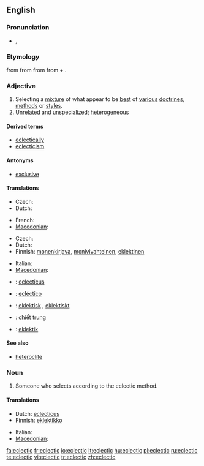==English==

===Pronunciation===
* {{IPA|/ɪˈklɛktɪk/}}, {{SAMPA|/I"klEktIk/}}

===Etymology===
from {{etyl|fr|en}} {{term|éclectique|lang=fr}} from {{etyl|grc|en}} {{term|ἐκλεκτικός||selective|tr=eklektikos|lang=grc|sc=polytonic}} from {{term|ἐκλέγω||I pick, choose|tr=eklegō|lang=grc|sc=polytonic}} from {{term|ἐκ||out, from|tr=ek|lang=grc|sc=polytonic}} + {{term|λέγω||I choose, count|tr=legō|lang=grc|sc=polytonic}}.

===Adjective===
{{en-adj}}

# Selecting a [[mixture]] of what appear to be [[best]] of [[various]] [[doctrines]], [[methods]] or [[styles]].
# [[unrelated|Unrelated]] and [[unspecialized]]; [[heterogeneous]]

====Derived terms====
* [[eclectically]]
* [[eclecticism]]

====Antonyms====
* [[exclusive]]

====Translations====
{{trans-top|selecting a mixture of what appear to be best of various doctrines, methods or styles}}
* Czech: {{t-|cs|eklektický}}
* Dutch: {{t-|nl|eclectisch}}
{{trans-mid}}
* French: {{t+|fr|éclectique}}
* [[Macedonian]]: {{t|mk|еклектичен|m|tr=ekléktičen|sc=Cyrl}}
{{trans-bottom}}

{{trans-top|unrelated and unspecialized}}
* Czech: {{t-|cs|eklektický}}
* Dutch: {{t-|nl|uiteenlopend}}
* Finnish: [[monenkirjava]], [[monivivahteinen]], [[eklektinen]]
{{trans-mid}}
* Italian: {{t-|it|eclettico}}
* [[Macedonian]]: {{t|mk|разновиден|m|tr=raznóviden|sc=Cyrl}}
{{trans-bottom}}

{{checktrans-top}}
* {{ttbc|Latin}}: [[eclecticus]] {{m}}
* {{ttbc|Spanish}}: [[ecléctico]] {{m}}
* {{ttbc|Swedish}}: [[eklektisk]] {{c}}, [[eklektiskt]] {{n}}
* {{ttbc|Vietnamese}}: [[chiết trung]]
* {{ttbc|Serbian}}: [[eklektik]]
{{trans-bottom}}

====See also====
* [[heteroclite]]

===Noun===
{{en-noun}}

# Someone who selects according to the eclectic method.

====Translations====
{{trans-top|one who selects by the eclectic method}}
* Dutch: [[eclecticus]] {{m}}
* Finnish: [[eklektikko]]
{{trans-mid}}
* Italian: {{t-|it|eclettico}}
* [[Macedonian]]: {{t|mk|еклектичар|m|tr=ekléktičar|sc=Cyrl}}
{{trans-bottom}}

[[fa:eclectic]]
[[fr:eclectic]]
[[io:eclectic]]
[[lt:eclectic]]
[[hu:eclectic]]
[[pl:eclectic]]
[[ru:eclectic]]
[[te:eclectic]]
[[vi:eclectic]]
[[tr:eclectic]]
[[zh:eclectic]]